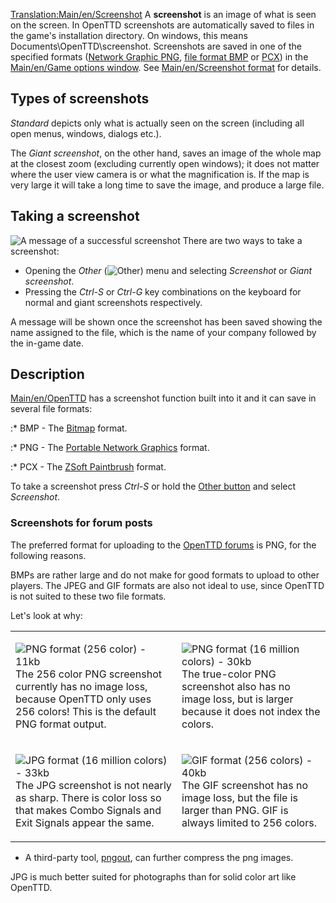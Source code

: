 [[Translation:Main/en/Screenshot]]
A '''screenshot''' is an image of what is seen on the screen. In OpenTTD screenshots are automatically saved to files in the game's installation directory. On windows, this means Documents\OpenTTD\screenshot. Screenshots are saved in one of the specified  formats ([http://www.wikipedia.org/wiki/Portable Network Graphic PNG], [http://www.wikipedia.org/wiki/BMP file format BMP] or [http://www.wikipedia.org/wiki/PCX PCX]) in the [[Main/en/Game options window]]. See [[Main/en/Screenshot format]] for details.

==Types of screenshots ==
''Standard'' depicts only what is actually seen on the screen (including all open menus, windows, dialogs etc.).

The ''Giant screenshot'', on the other hand, saves an image of the whole map at the closest zoom (excluding currently open windows); it does not matter where the user view camera is or what the magnification is. If the map is very large it will take a long time to save the image, and produce a large file.

==Taking a screenshot==
[[File:en/Screenshot successbox.png|frame|A message of a successful screenshot]]
There are two ways to take a screenshot:
*Opening the ''Other'' ([[File:en/Manual html 51cda05b.png|Other]]) menu and selecting ''Screenshot'' or ''Giant screenshot''.
*Pressing the ''Ctrl-S'' or ''Ctrl-G'' key combinations on the keyboard for normal and giant screenshots respectively.

A message will be shown once the screenshot has been saved showing the name assigned to the file, which is the name of your company followed by the in-game date.

==Description==
[[Main/en/OpenTTD]] has a screenshot function built into it and it can save in several file formats:

:* BMP - The [http://www.wikipedia.org/wiki/Windows_bitmap Bitmap] format.
:* PNG - The [http://www.libpng.org/pub/png/ Portable Network Graphics] format.
:* PCX - The [http://www.wikipedia.org/wiki/PCX ZSoft Paintbrush] format.

To take a screenshot press ''Ctrl-S'' or hold the [[Main/en/Game interface#Other|Other button]] and select ''Screenshot''.

===Screenshots for forum posts===
The preferred format for uploading to the [http://forum.openttd.org/ OpenTTD forums] is PNG, for the following reasons.

BMPs are rather large and do not make for good formats to upload to other players.  The JPEG and GIF formats are also not ideal to use, since OpenTTD is not suited to these two file formats. 

Let's look at why:
{|
|[[File:en/Screenshot optimised pngout.png|none|frame|PNG format (256 color) - 11kb]]
The 256 color PNG screenshot currently has no image loss, because OpenTTD only uses 256 colors! This is the default PNG format output.
|[[File:en/Screenshot png.png|none|frame|PNG format (16 million colors) - 30kb]]
The true-color PNG screenshot also has no image loss, but is larger because it does not index the colors.
|-
|[[File:en/Screenshot jpg.jpeg|none|frame|JPG format (16 million colors) - 33kb]]
The JPG screenshot is not nearly as sharp.  There is color loss so that makes Combo Signals and Exit Signals appear the same.
|[[File:en/Screenshot gif.gif|none|frame|GIF format (256 colors) - 40kb]]
The GIF screenshot has no image loss, but the file is larger than PNG.  GIF is always limited to 256 colors.
|}
* A third-party tool, [http://advsys.net/ken/utils.htm pngout], can further compress the png images.  


JPG is much better suited for photographs than for solid color art like OpenTTD.  

{{en/Note|PCX files are a legacy feature as the original Transport Tycoon could only save in PCX format.  PCX files do not compress very much, the example above as a PCX is 233KB.}}